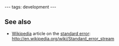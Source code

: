 ---
tags: development
---
== See also ==

* [[Wikipedia]] article on the [[standard error]]: http://en.wikipedia.org/wiki/Standard_error_stream
